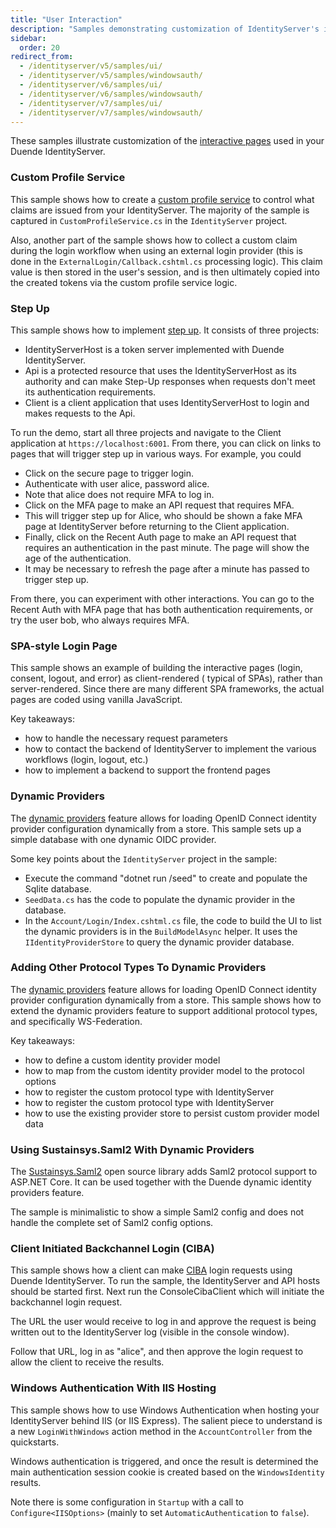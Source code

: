 ```yaml
---
title: "User Interaction"
description: "Samples demonstrating customization of IdentityServer's interactive pages, including custom profile services, step-up authentication, SPA-style login pages, dynamic identity providers, CIBA implementation, and Windows authentication integration."
sidebar:
  order: 20
redirect_from:
  - /identityserver/v5/samples/ui/
  - /identityserver/v5/samples/windowsauth/
  - /identityserver/v6/samples/ui/
  - /identityserver/v6/samples/windowsauth/
  - /identityserver/v7/samples/ui/
  - /identityserver/v7/samples/windowsauth/
---
```



These samples illustrate customization of the [interactive pages](/identityserver/ui) used in your Duende IdentityServer.

### Custom Profile Service

This sample shows how to create a [custom profile service](/identityserver/fundamentals/claims.md) to control what
claims are issued from your IdentityServer. The majority of the sample is captured in `CustomProfileService.cs` in the
`IdentityServer` project.

Also, another part of the sample shows how to collect a custom claim during the login workflow when using an external
login provider (this is done in the `ExternalLogin/Callback.cshtml.cs` processing logic). This claim value is then
stored in the user's session, and is then ultimately copied into the created tokens via the custom profile service
logic.

<LinkCard
  description="GitHub Repository for the Custom Profile Service Sample"
  href="https://github.com/DuendeSoftware/Samples/tree/main/IdentityServer/v7/UserInteraction/ProfileService"
  title="Custom Profile Service Sample"
  target="_blank"
/>

### Step Up

This sample shows how to implement [step up](https://datatracker.ietf.org/doc/draft-ietf-oauth-step-up-authn-challenge/). It consists of three projects:

- IdentityServerHost is a token server implemented with Duende IdentityServer.
- Api is a protected resource that uses the IdentityServerHost as its authority and can make Step-Up responses when
  requests don't meet its authentication requirements.
- Client is a client application that uses IdentityServerHost to login and makes requests to the Api.

To run the demo, start all three projects and navigate to the Client application at `https://localhost:6001`. From there,
you can click on links to pages that will trigger step up in various ways. For example, you could

- Click on the secure page to trigger login.
- Authenticate with user alice, password alice.
- Note that alice does not require MFA to log in.
- Click on the MFA page to make an API request that requires MFA.
- This will trigger step up for Alice, who should be shown a fake MFA page at IdentityServer before returning to the
  Client application.
- Finally, click on the Recent Auth page to make an API request that requires an authentication in the past minute. The
  page will show the age of the authentication.
- It may be necessary to refresh the page after a minute has passed to trigger step up.

From there, you can experiment with other interactions. You can go to the Recent Auth with MFA page that has both
authentication requirements, or try the user bob, who always requires MFA.

<LinkCard
  description="GitHub Repository for the Step Up Sample"
  href="https://github.com/DuendeSoftware/Samples/tree/main/IdentityServer/v7/UserInteraction/StepUp"
  title="Step Up Sample"
  target="_blank"
/>

### SPA-style Login Page

This sample shows an example of building the interactive pages (login, consent, logout, and error) as client-rendered (
typical of SPAs), rather than server-rendered. Since there are many different SPA frameworks, the actual pages are coded
using vanilla JavaScript.

Key takeaways:

* how to handle the necessary request parameters
* how to contact the backend of IdentityServer to implement the various workflows (login, logout, etc.)
* how to implement a backend to support the frontend pages

<LinkCard
  description="GitHub Repository for the SPA-style Login Page Sample"
  href="https://github.com/DuendeSoftware/Samples/tree/main/IdentityServer/v7/UserInteraction/SpaLoginUi"
  title="SPA-style Login Page Sample"
  target="_blank"
/>

### Dynamic Providers

The [dynamic providers](/identityserver/ui/login/dynamicproviders.md) feature allows for loading OpenID Connect identity
provider configuration dynamically from a store. This sample sets up a simple database with one dynamic OIDC provider.

Some key points about the `IdentityServer` project in the sample:

* Execute the command "dotnet run /seed" to create and populate the Sqlite database.
* `SeedData.cs` has the code to populate the dynamic provider in the database.
* In the `Account/Login/Index.cshtml.cs` file, the code to build the UI to list the dynamic providers is in the
  `BuildModelAsync` helper. It uses the `IIdentityProviderStore` to query the dynamic provider database.

<LinkCard
  description="GitHub Repository for the Dynamic Providers Sample"
  href="https://github.com/DuendeSoftware/Samples/tree/main/IdentityServer/v7/UserInteraction/DynamicProviders"
  title="Dynamic Providers Sample"
  target="_blank"
/>

### Adding Other Protocol Types To Dynamic Providers

The [dynamic providers](/identityserver/ui/login/dynamicproviders.md) feature allows for loading OpenID Connect identity
provider configuration dynamically from a store. This sample shows how to extend the dynamic providers feature to
support additional protocol types, and specifically WS-Federation.

Key takeaways:

* how to define a custom identity provider model
* how to map from the custom identity provider model to the protocol options
* how to register the custom protocol type with IdentityServer
* how to register the custom protocol type with IdentityServer
* how to use the existing provider store to persist custom provider model data

<LinkCard
  description="Adding Other Protocol Types To Dynamic Providers Sample"
  href="https://github.com/DuendeSoftware/Samples/tree/main/IdentityServer/v7/UserInteraction/WsFederationDynamicProviders"
  title="Adding Other Protocol Types To Dynamic Providers Sample"
  target="_blank"
/>

### Using Sustainsys.Saml2 With Dynamic Providers

The [Sustainsys.Saml2](https://saml2.sustainsys.com) open source library adds Saml2 protocol support to ASP.NET Core. It
can be used together with the Duende dynamic identity providers feature.

The sample is minimalistic to show a simple Saml2 config and does not handle
the complete set of Saml2 config options.

<LinkCard
  description="GitHub Repository for the Using Sustainsys.Saml2 With Dynamic Providers Sample"
  href="https://github.com/Sustainsys/Saml2.Samples/tree/main/v2/DuendeDynamicProviders"
  title="Using Sustainsys.Saml2 With Dynamic Providers Sample"
  target="_blank"
/>

### Client Initiated Backchannel Login (CIBA)

This sample shows how a client can make [CIBA](/identityserver/ui/ciba.md) login requests using Duende IdentityServer.
To run the sample, the IdentityServer and API hosts should be started first.
Next run the ConsoleCibaClient which will initiate the backchannel login request.

The URL the user would receive to log in and approve the request is being written out to the IdentityServer log (visible
in the console window).

Follow that URL, log in as "alice", and then approve the login request to allow the client to receive the results.

<LinkCard
  description="GitHub Repository for the Client Initiated Backchannel Login (CIBA) Sample"
  href="https://github.com/DuendeSoftware/Samples/tree/main/IdentityServer/v7/UserInteraction/Ciba"
  title="Client Initiated Backchannel Login (CIBA) Sample"
  target="_blank"
/>

### Windows Authentication With IIS Hosting

This sample shows how to use Windows Authentication when hosting your IdentityServer behind IIS (or IIS Express).
The salient piece to understand is a new `LoginWithWindows` action method in the `AccountController` from the
quickstarts.

Windows authentication is triggered, and once the result is determined the main authentication session cookie is created
based on the `WindowsIdentity` results.

Note there is some configuration in `Startup` with a call to `Configure<IISOptions>` (mainly to set
`AutomaticAuthentication` to `false`).

<LinkCard
  description="GitHub Repository for the Windows Authentication With IIS Hosting Sample"
  href="https://github.com/DuendeSoftware/Samples/tree/main/IdentityServer/v7/UserInteraction/WindowsAuthentication"
  title="Windows Authentication With IIS HostingSample"
  target="_blank"
/>